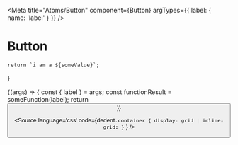 



<Meta 
    title="Atoms/Button"
    component={Button}
    argTypes={{
        label: {
            name: 'label'
        }
    }}
/>

# Button

<Description of={Button} />

    return `i am a ${someValue}`;
}

<Canvas>
    <Story 
        name="My story"
        args={{
            primary: true,
            size: 'small',
            label: 'button'
        }}
        argTypes={{
            label: {
                name: 'different label'
            }
        }}
    >
        {(args) => {
            const { label } = args;
            const functionResult = someFunction(label);
            return <Button {...args} label={functionResult} />
        }}
    </Story>
</Canvas>

<ArgsTable of={Button} />

<Source 
    language='css'
    code={dedent`
        .container {
            display: grid | inline-grid;
        }
    `
    }
/>